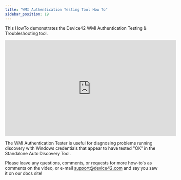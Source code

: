 ```yaml
---
title: "WMI Authentication Testing Tool How To"
sidebar_position: 19
---
```


This HowTo demonstrates the Device42 WMI Authentication Testing & Troubleshooting tool.

<iframe width="560" height="315" src="https://www.youtube.com/embed/ZmRNgfOWRjw" frameborder="0" allow="autoplay; encrypted-media" allowfullscreen></iframe>

The WMI Authentication Tester is useful for diagnosing problems running discovery with Windows credentials that appear to have tested "OK" in the Standalone Auto Discovery Tool.

Please leave any questions, comments, or requests for more how-to's as comments on the video, or e-mail support@device42.com and say you saw it on our docs site!
